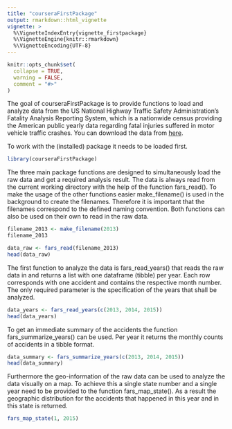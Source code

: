 ```yaml
---
title: "courseraFirstPackage"
output: rmarkdown::html_vignette
vignette: >
  %\VignetteIndexEntry{vignette_firstpackage}
  %\VignetteEngine{knitr::rmarkdown}
  %\VignetteEncoding{UTF-8}
---
```


```r
knitr::opts_chunk$set(
  collapse = TRUE,
  warning = FALSE,
  comment = "#>"
)
```

The goal of courseraFirstPackage is to provide functions to load and analyze data from the US National Highway Traffic Safety Administration's Fatality Analysis Reporting System, which is a nationwide census providing the American public yearly data regarding fatal injuries suffered in motor vehicle traffic crashes. You can download the data from [here](https://www.nhtsa.gov/file-downloads?p=nhtsa/downloads/FARS/).

To work with the (installed) package it needs to be loaded first.

```r
library(courseraFirstPackage)
```

The three main package functions are designed to simultaneously load the raw data and get a required analysis result. The data is always read from the current working directory with the help of the function fars_read(). To make the usage of the other functions easier make_filename() is used in the background to create the filenames. Therefore it is important that the filenames correspond to the defined naming convention. Both functions can also be used on their own to read in the raw data.

```r
filename_2013 <- make_filename(2013)
filename_2013

data_raw <- fars_read(filename_2013)
head(data_raw)
```
The first function to analyze the data is fars_read_years() that reads the raw data in and returns a list with one dataframe (tibble) per year. Each row corresponds with one accident and contains the respective month number. The only required parameter is the specification of the years that shall be analyzed.

```r
data_years <- fars_read_years(c(2013, 2014, 2015))
head(data_years)
```

To get an immediate summary of the accidents the function fars_summarize_years() can be used. Per year it returns the monthly counts of accidents in a tibble format.

```r
data_summary <- fars_summarize_years(c(2013, 2014, 2015))
head(data_summary)
```
Furthermore the geo-information of the raw data can be used to analyze the data visually on a map. To achieve this a single state number and a single year need to be provided to the function fars_map_state(). As a result the geographic distribution for the accidents that happened in this year and in this state is returned.

```r
fars_map_state(1, 2015)
```

